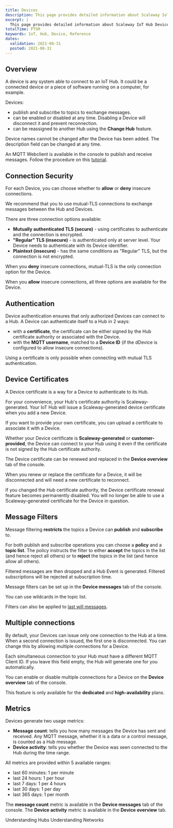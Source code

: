 ```yaml
---
title: Devices
description: This page provides detailed information about Scaleway IoT Hub Devices.
excerpt: |
  This page provides detailed information about Scaleway IoT Hub Devices.
totalTime: PT5M
keywords: IoT, Hub, Device, Reference
dates:
  validation: 2021-08-31
  posted: 2021-08-31
---
```


## Overview

A device is any system able to connect to an IoT Hub. It could be a connected device or a piece of software running on a computer, for example. 

Devices:
- publish and subscribe to topics to exchange messages.
- can be enabled or disabled at any time. Disabling a Device will disconnect it and prevent reconnection.
- can be reassigned to another Hub using the **Change Hub** feature.

<Message type="note">

  Device names cannot be changed after the Device has been added. The description field can be changed at any time.

</Message>

<Message type="tip">

  An MQTT Webclient is available in the console to publish and receive messages. Follow the procedure on this [tutorial](/iot/iot-hub/how-to/use-mqtt-webclient).

</Message>

## Connection Security

For each Device, you can choose whether to **allow** or **deny** insecure connections.

<Message type="important">

  We recommend that you to use mutual-TLS connections to exchange messages between the Hub and Devices.

</Message>

There are three connection options available:

- **Mutually authenticated TLS (secure)** - using certificates to authenticate and the connection is encrypted.
- **"Regular" TLS (insecure)** - is authenticated only at server level. Your Device needs to authenticate with its Device identifier.
- **Plaintext (insecure)** - has the same conditions as "Regular" TLS, but the connection is not encrypted.

When you **deny** insecure connections, mutual-TLS is the only connection option for the Device.

When you **allow** insecure connections, all three options are available for the Device.

## Authentication

Device authentication ensures that only authorized Devices can connect to a Hub. A Device can authenticate itself to a Hub in 2 ways:  

- with a **certificate**, the certificate can be either signed by the Hub certificate authority or associated with the Device.
- with the **MQTT username**, matched to a **Device ID** (if the dDevice is configured to allow insecure connections).

<Message type="note">

  Using a certificate is only possible when connecting with mutual TLS authentication.

</Message>

## Device Certificates

A Device certificate is a way for a Device to authenticate to its Hub.

For your convenience, your Hub's certificate authority is Scaleway-generated. Your IoT Hub will issue a Scaleway-generated device certificate when you add a new Device.

If you want to provide your own certificate, you can upload a certificate to associate it with a Device.

Whether your Device certificate is **Scaleway-generated** or **customer-provided**, the Device can connect to your Hub using it even if the certificate is not signed by the Hub certificate authority.

The Device certificate can be renewed and replaced in the **Device overview** tab of the console.

<Message type="important">

  When you renew or replace the certificate for a Device, it will be disconnected and will need a new certificate to reconnect.

</Message>

<Message type="note">

  If you changed the Hub certificate authority, the Device certificate renewal feature becomes permanently disabled. You will no longer be able to use a Scaleway-generated certificate for the Device in question.

</Message>

## Message Filters

Message filtering **restricts** the topics a Device can **publish** and **subscribe** to.

For both publish and subscribe operations you can choose a **policy** and a **topic list**. The policy instructs the filter to either **accept** the topics in the list (and hence reject all others) or to **reject** the topics in the list (and hence allow all others).

Filtered messages are then dropped and a Hub Event is generated. Filtered subscriptions will be rejected at subscription time.

Message filters can be set up in the **Device messages** tab of the console.

<Message type="tip">

  You can use wildcards in the topic list.

</Message>

<Message type="note">

  Filters can also be applied to [last will messages](/iot/iot-hub/concepts/#last-will-message).

</Message>

## Multiple connections

By default, your Devices can issue only one connection to the Hub at a time. When a second connection is issued, the first one is disconnected. You can change this by allowing multiple connections for a Device.

<Message type="note">

  Each simultaneous connection to your Hub must have a different MQTT Client ID. If you leave this field empty, the Hub will generate one for you automatically.

</Message>

You can enable or disable multiple connections for a Device on the **Device overview** tab of the console.

<Message type="important">

  This feature is only available for the **dedicated** and **high-availability** plans.

</Message>

## Metrics

Devices generate two usage metrics:

- **Message count**: tells you how many messages the Device has sent and received. Any MQTT message, whether it is a data or a control message, is counted as a Hub message.
- **Device activity**: tells you whether the Device was seen connected to the Hub during the time range.

All metrics are provided within 5 available ranges:

- last 60 minutes: 1 per minute
- last 24 hours: 1 per hour
- last 7 days: 1 per 4 hours
- last 30 days: 1 per day
- last 365 days: 1 per month

The **message count** metric is available in the **Device messages** tab of the console. The **Device activity** metric is available in the **Device overview** tab.

<Navigation title="See Also">
  <PreviousButton to="/iot/iot-hub/reference-content/hubs/">Understanding Hubs</PreviousButton>
  <NextButton to="/iot/iot-hub/reference-content/networks/">Understanding Networks</NextButton>
</Navigation>
